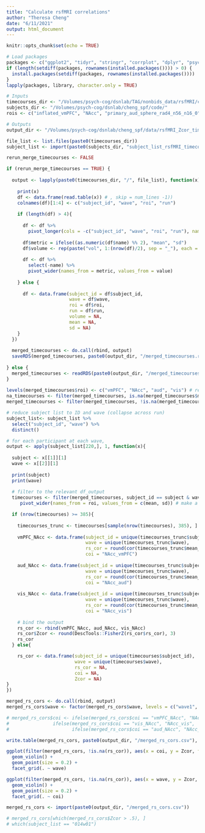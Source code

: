```yaml
---
title: "Calculate rsfMRI correlations"
author: "Theresa Cheng"
date: "6/11/2021"
output: html_document
---
```


```r
knitr::opts_chunk$set(echo = TRUE)

# Load packages
packages <- c("ggplot2", "tidyr", "stringr", "corrplot", "dplyr", "psych", "rio", "DescTools")
if (length(setdiff(packages, rownames(installed.packages()))) > 0) {
  install.packages(setdiff(packages, rownames(installed.packages())))  
}
lapply(packages, library, character.only = TRUE)

# Inputs
timecourses_dir <- "/Volumes/psych-cog/dsnlab/TAG/nonbids_data/rsfMRI/cheng_spf/timecourses"
subjects_dir <- "/Volumes/psych-cog/dsnlab/cheng_spf/code/"
rois <- c("inflated_vmPFC", "NAcc", "primary_aud_sphere_rad4_n56_n16_0", "primary_vis_sphere_rad4_n4_n88_4")

# Outputs 
output_dir <- "/Volumes/psych-cog/dsnlab/cheng_spf/data/rsfMRI_Zcor_timecourses"
```

```r

file_list <- list.files(paste0(timecourses_dir))
subject_list <- import(paste0(subjects_dir, "subject_list_rsfMRI_timecourses.txt"))
```

```r

rerun_merge_timecourses <- FALSE

if (rerun_merge_timecourses == TRUE) {
  
  output <- lapply(paste0(timecourses_dir, "/", file_list), function(x){
    
    print(x)
    df <- data.frame(read.table(x)) # , skip = num_lines -1))
    colnames(df)[1:4] <- c("subject_id", "wave", "roi", "run")
    
    if (length(df) > 4){
      
      df <- df %>% 
        pivot_longer(cols = -c("subject_id", "wave", "roi", "run"), names_prefix = "V")
      
      df$metric = ifelse((as.numeric(df$name) %% 2), "mean", "sd")
      df$volume <- rep(paste("vol", 1:(nrow(df)/2), sep = "_"), each = 2)
      
      df <- df %>% 
        select(-name) %>% 
        pivot_wider(names_from = metric, values_from = value)
      
    } else {
      
      df <- data.frame(subject_id = df$subject_id,
                       wave = df$wave,
                       roi = df$roi,
                       run = df$run,
                       volume = NA,
                       mean = NA, 
                       sd = NA)
    }
  })
  
  merged_timecourses <- do.call(rbind, output)
  saveRDS(merged_timecourses, paste0(output_dir, "/merged_timecourses.rds"))
  
} else {
  merged_timecourses <- readRDS(paste0(output_dir, "/merged_timecourses.rds"))
}
   
levels(merged_timecourses$roi) <- c("vmPFC", "NAcc", "aud", "vis") # rename rois
na_timecourses <- filter(merged_timecourses, is.na(merged_timecourses$mean))
merged_timecourses <- filter(merged_timecourses, !is.na(merged_timecourses$mean))
```

```r

# reduce subject list to ID and wave (collapse across run)
subject_list<- subject_list %>% 
  select("subject_id", "wave") %>% 
  distinct()

# for each participant at each wave,
output <- apply(subject_list[220,], 1, function(x){
  
  subject <- x[[1]][1]
  wave <- x[[2]][1]
  
  print(subject)
  print(wave)
  
  # filter to the relevant df_output 
  timecourses <- filter(merged_timecourses, subject_id == subject & wave == wave) %>% 
     pivot_wider(names_from = roi, values_from = c(mean, sd)) # make a wide dataframe with separate mean and sd columns per ROI

  if (nrow(timecourses) >= 385){
    
    timecourses_trunc <- timecourses[sample(nrow(timecourses), 385), ] # subsample to 385 volumes
  
    vmPFC_NAcc <- data.frame(subject_id = unique(timecourses_trunc$subject_id),
                             wave = unique(timecourses_trunc$wave),
                             rs_cor = round(cor(timecourses_trunc$mean_vmPFC, timecourses_trunc$mean_NAcc), 3),
                             coi = "NAcc_vmPFC")
  
    aud_NAcc <- data.frame(subject_id = unique(timecourses_trunc$subject_id),
                             wave = unique(timecourses_trunc$wave),
                             rs_cor = round(cor(timecourses_trunc$mean_aud, timecourses_trunc$mean_NAcc), 3),
                             coi = "NAcc_aud")
  
    vis_NAcc <- data.frame(subject_id = unique(timecourses_trunc$subject_id),
                             wave = unique(timecourses_trunc$wave),
                             rs_cor = round(cor(timecourses_trunc$mean_vis, timecourses_trunc$mean_NAcc), 3),
                             coi = "NAcc_vis")
  
    # bind the output
    rs_cor <- rbind(vmPFC_NAcc, aud_NAcc, vis_NAcc)
    rs_cor$Zcor <- round(DescTools::FisherZ(rs_cor$rs_cor), 3)
    rs_cor 
  } else{

    rs_cor <- data.frame(subject_id = unique(timecourses$subject_id),
                         wave = unique(timecourses$wave),
                         rs_cor = NA,
                         coi = NA,
                         Zcor = NA)
}
})

merged_rs_cors <- do.call(rbind, output)
merged_rs_cors$wave <- factor(merged_rs_cors$wave, levels = c("wave1", "wave2", "wave3"))

# merged_rs_cors$coi <- ifelse(merged_rs_cors$coi == "vmPFC_NAcc", "NAcc_vmPFC", 
#                ifelse(merged_rs_cors$coi == "vis_NAcc", "NAcc_vis",
#                       ifelse(merged_rs_cors$coi == "aud_NAcc", "NAcc_aud", NA)))

write.table(merged_rs_cors, paste0(output_dir, "/merged_rs_cors.csv"), row.names = FALSE, sep = ",")

ggplot(filter(merged_rs_cors, !is.na(rs_cor)), aes(x = coi, y = Zcor, fill = coi)) + 
  geom_violin() + 
  geom_point(size = 0.2) + 
  facet_grid(. ~ wave)

ggplot(filter(merged_rs_cors, !is.na(rs_cor)), aes(x = wave, y = Zcor, fill = wave)) + 
  geom_violin() + 
  geom_point(size = 0.2) + 
  facet_grid(. ~ coi)

merged_rs_cors <- import(paste0(output_dir, "/merged_rs_cors.csv"))

# merged_rs_cors[which(merged_rs_cors$Zcor > .5), ]
# which(subject_list == "014w01")



```
